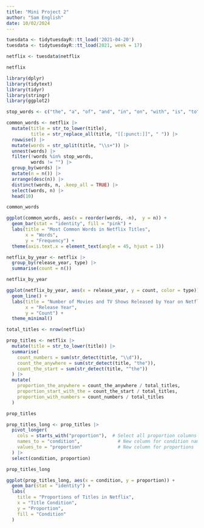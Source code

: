```yaml
---
title: "Mini Project 2"
author: "Sam English"
date: 10/02/2024
---
```


```r

tuesdata <- tidytuesdayR::tt_load('2021-04-20')
tuesdata <- tidytuesdayR::tt_load(2021, week = 17)

netflix <- tuesdata$netflix

netflix

```

```r

library(dplyr)
library(tidytext)
library(tidyr)
library(stringr)
library(ggplot2)

```

```r
stop_words <- c("the", "a", "of", "and", "in", "on", "with", "is", "to", "for", "at", "s", "2", "i")

common_words <- netflix |>
  mutate(title = str_to_lower(title),                               
         title = str_replace_all(title, "[[:punct:]]", " ")) |>     
  rowwise() |>                                                      
  mutate(words = str_split(title, "\\s+")) |>                       
  unnest(words) |>                                                  
  filter(!words %in% stop_words,                                     
         words != "") |>                                            
  group_by(words) |>                                      
  mutate(n = n()) |>                                            
  arrange(desc(n)) |>                                          
  distinct(words, n, .keep_all = TRUE) |>
  select(words, n) |>
  head(10)

common_words

```

```r

ggplot(common_words, aes(x = reorder(words, -n),  y = n)) + 
  geom_bar(stat = "identity", fill = "pink") +
  labs(title = "Most Common Words in Netflix Titles", 
       x = "Words", 
       y = "Frequency") +
  theme(axis.text.x = element_text(angle = 45, hjust = 1)) 

```
```r

netflix_by_year <- netflix |>
  group_by(release_year, type) |>
  summarise(count = n())  

netflix_by_year

ggplot(netflix_by_year, aes(x = release_year, y = count, color = type)) +
  geom_line() +
  labs(title = "Number of Movies and TV Shows Released by Year on Netflix", 
       x = "Release Year", 
       y = "Count") +
  theme_minimal()

```

```r

total_titles <- nrow(netflix)

prop_titles <- netflix |>
  mutate(title = str_to_lower(title)) |> 
  summarise(
    count_numbers = sum(str_detect(title, "\\d")),  
    count_the_anywhere = sum(str_detect(title, "the")),  
    count_the_start = sum(str_detect(title, "^the"))  
  ) |>
  mutate(
    proportion_the_anywhere = count_the_anywhere / total_titles, 
    proportion_start_with_the = count_the_start / total_titles, 
    proportion_with_numbers = count_numbers / total_titles  
  )

prop_titles

prop_titles_long <- prop_titles |>
  pivot_longer(
    cols = starts_with("proportion"),  # Select all proportion columns
    names_to = "condition",              # New column for condition names
    values_to = "proportion"             # New column for proportions
  ) |>
  select(condition, proportion)

prop_titles_long 

ggplot(prop_titles_long, aes(x = condition, y = proportion)) +
  geom_bar(stat = "identity") +
  labs(
    title = "Proportions of Titles in Netflix",
    x = "Title Condition",
    y = "Proportion",
    fill = "Condition"
  )
```



